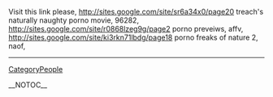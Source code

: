 Visit this link please, http://sites.google.com/site/sr6a34x0/page20 treach's naturally naughty porno movie,  96282, http://sites.google.com/site/r0868lzeg9g/page2 porno preveiws,  affv, http://sites.google.com/site/ki3rkn71lbdg/page18 porno freaks of nature 2,  naof,
----
[[CategoryPeople]]

__NOTOC__